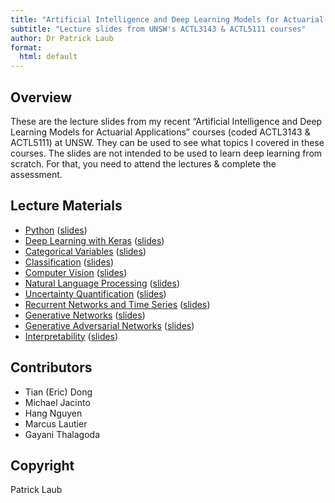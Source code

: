 ```yaml
---
title: "Artificial Intelligence and Deep Learning Models for Actuarial Applications"
subtitle: "Lecture slides from UNSW's ACTL3143 & ACTL5111 courses"
author: Dr Patrick Laub
format:
  html: default
---
```


## Overview

These are the lecture slides from my recent "Artificial Intelligence and Deep Learning Models for Actuarial Applications" courses (coded ACTL3143 & ACTL5111) at UNSW.
They can be used to see what topics I covered in these courses.
The slides are not intended to be used to learn deep learning from scratch.
For that, you need to attend the lectures & complete the assessment.

## Lecture Materials

<!-- - [Course Overview](/Lecture-1-Artificial-Intelligence/course-overview.html) ([slides](/Lecture-1-Artificial-Intelligence/course-overview.pdf)) -->
<!-- - [Artificial Intelligence](/Lecture-1-Artificial-Intelligence/artificial-intelligence.html) ([slides](/Lecture-1-Artificial-Intelligence/artificial-intelligence.pdf)) -->
- [Python](/Lecture-1-Artificial-Intelligence/python.html) ([slides](/Lecture-1-Artificial-Intelligence/python.pdf))
- [Deep Learning with Keras](/Lecture-2-Deep-Learning-Keras/deep-learning-keras.html) ([slides](/Lecture-2-Deep-Learning-Keras/deep-learning-keras.pdf))
<!-- - [Project](/Lecture-2-Deep-Learning-Keras/project.html) ([slides](/Lecture-2-Deep-Learning-Keras/project.pdf)) -->
- [Categorical Variables](/Lecture-3-Tabular-Data/categorical-variables.html) ([slides](/Lecture-3-Tabular-Data/categorical-variables.pdf))
- [Classification](/Lecture-3-Tabular-Data/classification.html) ([slides](/Lecture-3-Tabular-Data/classification.pdf))
- [Computer Vision](/Lecture-4-Computer-Vision/computer-vision.html) ([slides](/Lecture-4-Computer-Vision/computer-vision.pdf))
- [Natural Language Processing](/Lecture-5-Natural-Language-Processing/natural-language-processing.html) ([slides](/Lecture-5-Natural-Language-Processing/natural-language-processing.pdf))
- [Uncertainty Quantification](/Lecture-6-Uncertainty-Quantification/uncertainty-quantification.html) ([slides](/Lecture-6-Uncertainty-Quantification/uncertainty-quantification.pdf))
- [Recurrent Networks and Time Series](/Lecture-7-Recurrent-Neural-Networks-And-Time-Series/rnns-and-time-series.html) ([slides](/Lecture-7-Recurrent-Neural-Networks-And-Time-Series/rnns-and-time-series.pdf))
- [Generative Networks](/Lecture-8-Generative-Networks/generative-networks.html) ([slides](/Lecture-8-Generative-Networks/generative-networks.pdf))
- [Generative Adversarial Networks](/Lecture-8-Generative-Networks/gans.html) ([slides](/Lecture-8-Generative-Networks/gans.pdf))
- [Interpretability](/Lecture-9-Advanced-Topics/interpretability.html) ([slides](/Lecture-9-Advanced-Topics/interpretability.pdf))

<!-- 
## List of Topics Covered

## [Lecture 1: Python](/Lecture-1-Artificial-Intelligence/python.qmd)

::: columns
::: column

- default arguments
- dictionaries
- f-strings
- function definitions
- Google Colaboratory
- `help`
- list
:::
::: column
- `pip install ...`
- `range`
- slicing
- tuple
- `type`
- whitespace indentation
- zero-indexing
:::
:::

## [Lecture 2: Deep Learning](/Lecture-2-Deep-Learning-Keras/deep-learning-keras.qmd)

::: columns
::: column
- activations, activation function
- artificial neural network
- biases (in neurons)
- callbacks
- cost/loss function
- deep/shallow network, network depth
- dense or fully-connected layer
- early stopping
- epoch
- feed-forward neural network
:::
::: column
- Keras, Tensorflow, PyTorch
- matplotlib, seaborn
- neural network architecture
- overfitting
- perceptron
- ReLU activation
- representation learning
- training/validation/test split
- universal approximation theorem
- weights (in a neuron)
:::
:::

## Tutorial 2: Forward Pass

::: columns
::: column
- batches, batch size
- forward pass of network
- gradient-based learning
:::
::: column
- learning rate
- stochastic (mini-batch) gradient descent
:::
:::

## [Lecture 3: Tabular Data](/Lecture-3-Tabular-Data/categorical-variables.qmd)

::: columns
:::: column
**Categorical Variables**

- entity embeddings
- Input layer
- Keras functional API
- nominal variables
- ordinal variables
- Reshape layer
- skip connection
- wide & deep network
::::
:::: column
**Classification**

- accuracy
- confusion matrix
- cross-entropy loss
- metrics
- sigmoid activation
- sofmax activation
::::
:::

## [Lecture 4: Computer Vision](/Lecture-4-Computer-Vision/computer-vision.qmd)

::: columns
::: column
- AlexNet, GoogLeNet, Inception
- channels
- computer vision
- convolutional layer & CNN
- error analysis
- fine-tuning
- filter/kernel
:::
::: column
- flatten layer
- ImageNet
- max pooling
- MNIST
- stride
- tensor (rank, dimension)
- transfer learning
:::
:::

## Tutorial 4: Backpropagation

- backpropagation
- partial derivatives

## [Lecture 5: Natural Language Processing](/Lecture-5-Natural-Language-Processing/natural-language-processing.qmd)

::: columns
:::: column
- bag of words
- lemmatization
- one-hot embedding
- stop words
::::
:::: column
- vocabulary
- word embeddings/vectors
- word2vec
::::
:::

## [Lecture 6: Uncertainy Quantification](/Lecture-6-Uncertainty-Quantification/uncertainty-quantification.qmd)

::: columns
::: column
- aleatoric and epistemic uncertainty
- Bayesian neural network
- deep ensembles
- dropout
- ensemble model
- CANN
- GLM
:::
::: column
- MDN
- mixture distribution
- Monte Carlo dropout
- posterior sampling
- proper scoring rule
- uncertainty quantification
- variational approximation
:::
:::

## [Lecture 7: Recurrent Networks and Time Series](/Lecture-7-Recurrent-Neural-Networks-And-Time-Series/rnns-and-time-series.qmd)

- GRU
- LSTM
- recurrent neural networks
- SimpleRNN

## [Lecture 8: Generative Networks](/Lecture-8-Generative-Networks/generative-networks.qmd)


## Lecture 8-9: Generative Networks

::: columns
:::: column
- autoencoder (variational)
- beam search
- bias
- ChatGPT (& RLHF)
- DeepDream
- generative adversarial networks
- greedy sampling
::::
:::: column
- Hugging Face
- language model
- latent space
- neural style transfer
- softmax temperature
- stochastic sampling
::::
:::

## [Lecture 9: Interpretability](/Lecture-9-Advanced-Topics/interpretability.qmd)

- global interpretability
- Grad-CAM
- inherent interpretability
- LIME
- local interpretability
- permutation importance
- post-hoc interpretability
- SHAP values
-->

## Contributors

- Tian (Eric) Dong
- Michael Jacinto
- Hang Nguyen
- Marcus Lautier
- Gayani Thalagoda

## Copyright

Patrick Laub